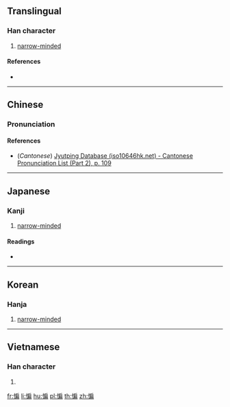 ==Translingual==

===Han character===
{{Han char|rn=61|rad=心|as=09|sn=12|four=93027|canj=PHSB|ids=⿰忄扁}}

# [[narrow-minded]]

====References====
* {{Han ref|kx=0393.080|dkj=10872|dj=0729.060|hdz=42331.110|uh=60FC|ud=24828|bh=D947|bd=55623}}

----

==Chinese==
{{zh-forms}}

===Pronunciation===
{{zh-pron
|m=biǎn
|c=bin2,pin2
|mc=y
|oc=y
|cat=a
}}

====References====
* (''Cantonese'') [http://www.iso10646hk.net/jp/document/download.jsp Jyutping Database (iso10646hk.net) - Cantonese Pronunciation List (Part 2), p. 109]

----

==Japanese==

===Kanji===
{{ja-kanji|grade=|rs=心09}}

# [[narrow-minded]]

====Readings====
* {{ja-readings|on=[[へん]] (hen)|kun=}}

----

==Korean==

===Hanja===
{{ko-hanja|hangeul=편|eumhun=|rv=pyeon|mr=p'yŏn|y=phyen}}

# [[narrow-minded]]

----

==Vietnamese==

===Han character===
{{vi-readings|rs=心09|hanviet=bẽn}}

# {{defn|lang=vi|sort=心09}}

[[fr:惼]]
[[li:惼]]
[[hu:惼]]
[[pl:惼]]
[[th:惼]]
[[zh:惼]]